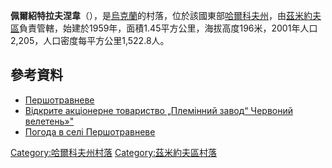 {{coord|49|40|58|N|36|7|52|E|scale:100000_region:UA|display=title}}

'''佩爾紹特拉夫涅韋'''（{{lang-uk|Першотравневе}}），是[[烏克蘭|烏克蘭]]的村落，位於該國東部[[哈爾科夫州|哈爾科夫州]]，由[[茲米約夫區|茲米約夫區]]負責管轄，始建於1959年，面積1.45平方公里，海拔高度196米，2001年人口2,205，人口密度每平方公里1,522.8人。

==參考資料==
*[http://gska2.rada.gov.ua/pls/z7502/A005?rdat1=20.07.2010&rf7571=42966 Першотравневе]{{dead link|date=2017年11月 |bot=InternetArchiveBot |fix-attempted=yes }}
*[http://www.rada.com.ua/rus/catalog/4369/ Відкрите акціонерне товариство „Племінний завод“ Червоний велетень»"] {{Wayback|url=http://www.rada.com.ua/rus/catalog/4369/ |date=20190923160251 }}
* [http://weather.in.ua/ua/har'kovskaja/20032 Погода в селі Першотравневе] {{Wayback|url=http://weather.in.ua/ua/har'kovskaja/20032 |date=20160323030237 }}

{{DEFAULTSORT:Першотравневе}}
[[Category:哈爾科夫州村落|Category:哈爾科夫州村落]]
[[Category:茲米約夫區村落|Category:茲米約夫區村落]]


{{Kharkiv-geo-stub}}